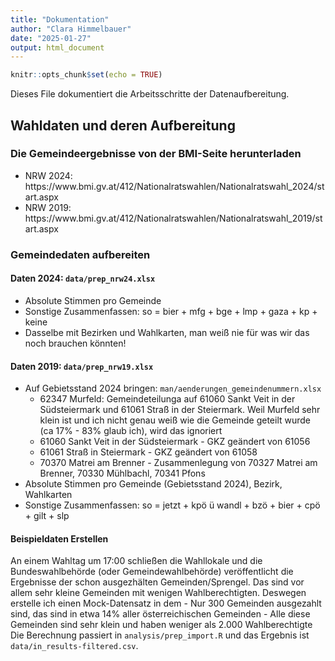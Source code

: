 ```yaml
---
title: "Dokumentation"
author: "Clara Himmelbauer"
date: "2025-01-27"
output: html_document
---
```


```r
knitr::opts_chunk$set(echo = TRUE)
```

Dieses File dokumentiert die Arbeitsschritte der Datenaufbereitung.


## Wahldaten und deren Aufbereitung

### Die Gemeindeergebnisse von der BMI-Seite herunterladen

- NRW 2024: https://www.bmi.gv.at/412/Nationalratswahlen/Nationalratswahl_2024/start.aspx
- NRW 2019: https://www.bmi.gv.at/412/Nationalratswahlen/Nationalratswahl_2019/start.aspx 

### Gemeindedaten aufbereiten

#### Daten 2024: `data/prep_nrw24.xlsx`
- Absolute Stimmen pro Gemeinde
- Sonstige Zusammenfassen: so = bier + mfg + bge + lmp + gaza + kp + keine
- Dasselbe mit Bezirken und Wahlkarten, man weiß nie für was wir das noch brauchen könnten!

#### Daten 2019: `data/prep_nrw19.xlsx`
- Auf Gebietsstand 2024 bringen: `man/aenderungen_gemeindenummern.xlsx`
    - 62347 Murfeld: Gemeindeteilunga auf 61060 Sankt Veit in der Südsteiermark und 61061 Straß in der Steiermark. Weil Murfeld sehr klein ist und ich nicht genau weiß wie die Gemeinde geteilt wurde (ca 17% - 83% glaub ich), wird das ignoriert
    - 61060 Sankt Veit in der Südsteiermark - GKZ geändert von 61056
    - 61061 Straß in Steiermark - GKZ geändert von 61058
    - 70370 Matrei am Brenner - Zusammenlegung von 70327 Matrei am Brenner, 70330 Mühlbachl, 70341 Pfons
- Absolute Stimmen pro Gemeinde (Gebietsstand 2024), Bezirk, Wahlkarten
- Sonstige Zusammenfassen: so = jetzt + kpö ü wandl + bzö + bier + cpö + gilt + slp

#### Beispieldaten Erstellen
An einem Wahltag um 17:00 schließen die Wahllokale und die Bundeswahlbehörde (oder Gemeindewahlbehörde) veröffentlicht die Ergebnisse der schon ausgezhälten Gemeinden/Sprengel. Das sind vor allem sehr kleine Gemeinden mit wenigen Wahlberechtigten. Deswegen erstelle ich einen Mock-Datensatz in dem
- Nur 300 Gemeinden ausgezahlt sind, das sind in etwa 14% aller österreichischen Gemeinden
- Alle diese Gemeinden sind sehr klein und haben weniger als 2.000 Wahlberechtigte
Die Berechnung passiert in `analysis/prep_import.R` und das Ergebnis ist `data/in_results-filtered.csv`. 

